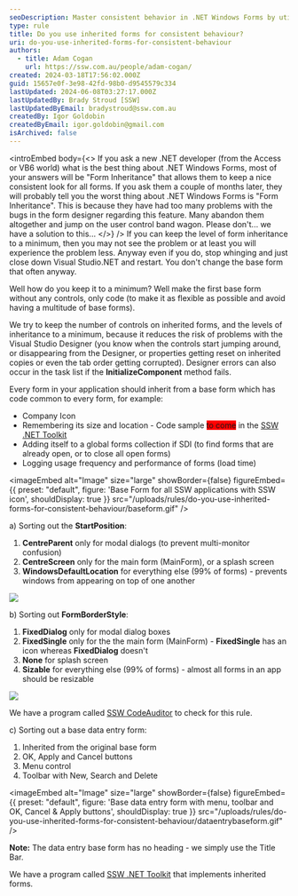 ```yaml
---
seoDescription: Master consistent behavior in .NET Windows Forms by utilizing inherited forms and implementing best practices for design and coding.
type: rule
title: Do you use inherited forms for consistent behaviour?
uri: do-you-use-inherited-forms-for-consistent-behaviour
authors:
  - title: Adam Cogan
    url: https://ssw.com.au/people/adam-cogan/
created: 2024-03-18T17:56:02.000Z
guid: 15657e0f-3e98-42fd-98b0-d9545579c334
lastUpdated: 2024-06-08T03:27:17.000Z
lastUpdatedBy: Brady Stroud [SSW]
lastUpdatedByEmail: bradystroud@ssw.com.au
createdBy: Igor Goldobin
createdByEmail: igor.goldobin@gmail.com
isArchived: false
---
```


<introEmbed
  body={<>
If you ask a new .NET developer (from the Access or VB6 world) what is the best thing about .NET Windows Forms, most of your answers will be "Form Inheritance" that allows them to keep a nice consistent look for all forms. If you ask them a couple of months later, they will probably tell you the worst thing about .NET Windows Forms is "Form Inheritance". This is because they have had too many problems with the bugs in the form designer regarding this feature. Many abandon them altogether and jump on the user control band wagon. Please don't... we have a solution to this...
  </>}
/>
If you can keep the level of form inheritance to a minimum, then you may not see the problem or at least you will experience the problem less. Anyway even if you do, stop whinging and just close down Visual Studio.NET and restart. You don't change the base form that often anyway.

Well how do you keep it to a minimum? Well make the first base form without any controls, only code (to make it as flexible as possible and avoid having a multitude of base forms).

We try to keep the number of controls on inherited forms, and the levels of inheritance to a minimum, because it reduces the risk of problems with the Visual Studio Designer (you know when the controls start jumping around, or disappearing from the Designer, or properties getting reset on inherited copies or even the tab order getting corrupted). Designer errors can also occur in the task list if the **InitializeComponent** method fails.

Every form in your application should inherit from a base form which has code common to every form, for example:

* Company Icon
* Remembering its size and location - Code sample <span style="background-color: red">to come</span> in the [SSW .NET Toolkit](https://ssw.com.au/ssw/NETToolkit)
* Adding itself to a global forms collection if SDI (to find forms that are already open, or to close all open forms)
* Logging usage frequency and performance of forms (load time)


<imageEmbed
  alt="Image"
  size="large"
  showBorder={false}
  figureEmbed={{
    preset: "default",
    figure: 'Base Form for all SSW applications with SSW icon',
    shouldDisplay: true
  }}
  src="/uploads/rules/do-you-use-inherited-forms-for-consistent-behaviour/baseform.gif"
/>

a) Sorting out the **StartPosition**:

1. **CentreParent** only for modal dialogs (to prevent multi-monitor confusion)
2. **CentreScreen** only for the main form (MainForm), or a splash screen
3. **WindowsDefaultLocation** for everything else (99% of forms) - prevents windows from appearing on top of one another

![](/uploads/rules/do-you-use-inherited-forms-for-consistent-behaviour/startposition.gif)

b) Sorting out **FormBorderStyle**:

1. **FixedDialog** only for modal dialog boxes
2. **FixedSingle** only for the the main form (MainForm) - **FixedSingle** has an icon whereas **FixedDialog** doesn't
3. **None** for splash screen
4. **Sizable** for everything else (99% of forms) - almost all forms in an app should be resizable

![](/uploads/rules/do-you-use-inherited-forms-for-consistent-behaviour/formborderstyle.gif)

We have a program called [SSW CodeAuditor](https://codeauditor.com) to check for this rule.

c) Sorting out a base data entry form:

1. Inherited from the original base form
2. OK, Apply and Cancel buttons
3. Menu control
4. Toolbar with New, Search and Delete


<imageEmbed
  alt="Image"
  size="large"
  showBorder={false}
  figureEmbed={{
    preset: "default",
    figure: 'Base data entry form with menu, toolbar and OK, Cancel & Apply buttons',
    shouldDisplay: true
  }}
  src="/uploads/rules/do-you-use-inherited-forms-for-consistent-behaviour/dataentrybaseform.gif"
/>

**Note:** The data entry base form has no heading - we simply use the Title Bar.

We have a program called [SSW .NET Toolkit](https://ssw.com.au/ssw/NETToolkit) that implements inherited forms.
